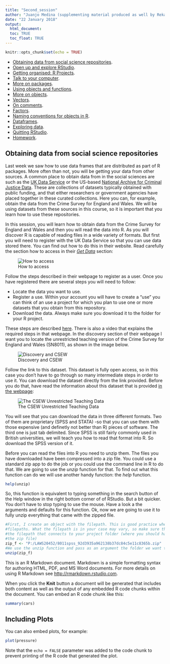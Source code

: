 ```yaml
---
title: "Second_session"
author: "Juanjo Medina (supplementing material produced as well by Reka Solimoyi)"
date: "22 January 2018"
output: 
  html_document: 
  toc: TRUE
  toc_float: TRUE
---
```


```r
knitr::opts_chunk$set(echo = TRUE)
```

- [Obtaining data from social science repositories](#obtaining-data-from-social-science-repositories).
- [Open up and explore RStudio](#open-up-and-explore-rstudio).
- [Getting organised: R Projects](#getting-organised-r-projects).
- [Talk to your computer](#talk-to-your-computer).
- [More on packages](#more-on-packages).
- [Using objects and functions](#using-objects-and-functions).
- [More on objects](#more-on-objects).
- [Vectors](#vectors).
- [On comments](#on-comments).
- [Factors](#factors).
- [Naming conventions for objects in R](#naming-conventions-for-objects-in-r).
- [Dataframes](#dataframes).
- [Exploring data](#exploring-data).
- [Quitting RStudio](#quitting-rstudio).
- [Homework](#homework).


## Obtaining data from social science repositories

Last week we saw how to use data frames that are distributed as part of R packages. More often than not, you will be getting your data from other sources. A common place to obtain data from in the social sciences are such as the [UK Data Service](https://www.ukdataservice.ac.uk) or the US-based [National Archive for Criminal Justice Data](https://www.icpsr.umich.edu/icpsrweb/content/NACJD/index.html). These are collections of datasets typically obtained with public funding, and that either researchers or government agencies have placed together in these curated collections. Here you can, for example, obtain the data from the Crime Survey for England and Wales. We will be using datasets from these sources in this course, so it is important that you learn how to use these repositories.

In this session, you will learn how to obtain data from the Crime Survey for England and Wales and then you will read the data into R. As you will discover R is capable of reading files in a wide variety of formats. But first you will need to register with the UK Data Service so that you can use data stored there. You can find out how to do this in their website. Read carefully the section how to access in their [*Get Data*](https://www.ukdataservice.ac.uk/get-data/how-to-access) section:

![How to access](second_session_imgs/registration.png)

Follow the steps described in their webpage to register as a user. Once you have registered there are several steps you will need to follow:

+ Locate the data you want to use.
+ Register a use. Within your account you will have to create a "use" you can think of an use a project for which you plan to use one or more datasets that you obtain from this repository. 
+ Download the data. Always make sure you download it to the folder for your R project.

These steps are described [here](https://www.ukdataservice.ac.uk/get-data/how-to-access/downloadorder). There is also a video that explains the required steps in that webpage. In the discovery section of their webpage I want you to locate the unrestricted teaching version of the Crime Survey for England and Wales (SN8011), as shown in the image below.

![Discovery and CSEW](second_session_imgs/CSEW.png)

Follow the link to this dataset. This dataset is fully open access, so in this case you don't have to go through so many intermediate steps in order to use it. You can download the dataset directly from the link provided. Before you do that, have read the information about this dataset that is provided [in the webpage](https://discover.ukdataservice.ac.uk/catalogue?sn=8011#administrative):

![The CSEW Unrestricted Teaching Data](second_session_imgs/CSEW2.png)

You will see that you can download the data in three different formats. Two of them are proprietary (SPSS and STATA) -so that you can use them with those expensive (and definetly not better than R) pieces of software. The third one is just tab delimited. Since SPSS is still fairly commonly used in British universities, we will teach you how to read that format into R. So download the SPSS version of it.

Before you can read the files into R you need to unzip them. The files you have downloaded have been compressed into a zip file. You could use a standard zip app to do the job or you could use the command line in R to do that. We are going to use the *unzip* function for that. To find out what this function can do we will use another handy function: the *help* function.

```r
help(unzip)
```

So, this function is equivalent to typing something in the search button of the Help window in the right bottom corner of of RStudio. But a bit quicker. You don't have to stop typing to use the mouse. Have a look a the arguments and defaults for this function. Ok, now we are going to use it to fully unzip everything that came with the zipped file.

```r
#First, I create an object with the filepath. This is good practice when you work with
#filepaths. What the filepath is in your case may vary, so make sure that you use
#the filepath that connects to your project folder (where you should have downloaded
#the zip file)
zip_f <- "P:/LAWS20452/8011spss_92d3935a962138b37dc84c5e11c8365b.zip" 
#We use the unzip function and pass as an argument the folder we want to unzip.
unzip(zip_f)
```

This is an R Markdown document. Markdown is a simple formatting syntax for authoring HTML, PDF, and MS Word documents. For more details on using R Markdown see <http://rmarkdown.rstudio.com>.

When you click the **Knit** button a document will be generated that includes both content as well as the output of any embedded R code chunks within the document. You can embed an R code chunk like this:

```r
summary(cars)
```

## Including Plots

You can also embed plots, for example:

```r
plot(pressure)
```

Note that the `echo = FALSE` parameter was added to the code chunk to prevent printing of the R code that generated the plot.

